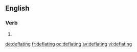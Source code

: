 ==English==

===Verb===
{{head|en}}

# {{present participle of|deflate|lang=en}}

[[de:deflating]]
[[fr:deflating]]
[[oc:deflating]]
[[sv:deflating]]
[[vi:deflating]]